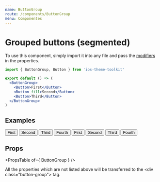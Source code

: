 ```yaml
---
name: ButtonGroup
route: /components/ButtonGroup
menu: Componentes
---
```



# Grouped buttons (segmented)

To use this component, simply import it into any file and pass the [modifiers](#/#props) in the properties.

```jsx
import { ButtonGroup, Button } from 'ios-theme-toolkit'

export default () => (
  <ButtonGroup>
    <Button>First</Button>
    <Button fill>Second</Button>
    <Button>Third</Button>
  </ButtonGroup>
)
```

## Examples

<Playground>
  <ButtonGroup>
    <Button>First</Button>
    <Button fill>Second</Button>
    <Button>Third</Button>
    <Button>Fourth</Button>
  </ButtonGroup>

  <ButtonGroup round>
    <Button>First</Button>
    <Button>Second</Button>
    <Button fill>Third</Button>
    <Button>Fourth</Button>
  </ButtonGroup>
</Playground>

## Props

<PropsTable of={ ButtonGroup } />

All the properties which are not listed above will be transferred to the \<div class="button-group"\> tag.
